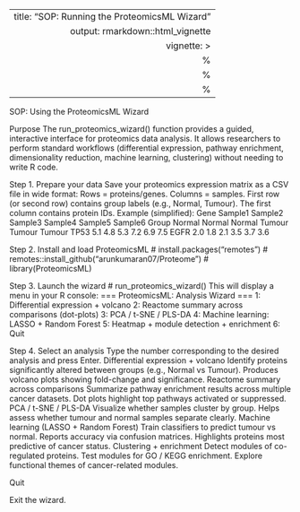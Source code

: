  ---
  title: "SOP: Running the ProteomicsML Wizard"
  output: rmarkdown::html_vignette
  vignette: >
    %\VignetteIndexEntry{SOP: Running the ProteomicsML Wizard}
    %\VignetteEngine{knitr::rmarkdown}
    %\VignetteEncoding{UTF-8}
  ---

SOP: Using the ProteomicsML Wizard

Purpose
The run_proteomics_wizard() function provides a guided, interactive interface for proteomics data analysis. It allows researchers to perform standard workflows (differential expression, pathway enrichment, dimensionality reduction, machine learning, clustering) without needing to write R code.

Step 1. Prepare your data
Save your proteomics expression matrix as a CSV file in wide format:
Rows = proteins/genes.
Columns = samples.
First row (or second row) contains group labels (e.g., Normal, Tumour).
The first column contains protein IDs.
Example (simplified):
Gene	Sample1	Sample2	Sample3	Sample4	Sample5	Sample6
Group	Normal	Normal	Normal	Tumour	Tumour	Tumour
TP53	5.1	4.8	5.3	7.2	6.9	7.5
EGFR	2.0	1.8	2.1	3.5	3.7	3.6

Step 2. Install and load ProteomicsML
# install.packages("remotes")
# remotes::install_github("arunkumaran07/Proteome")
# library(ProteomicsML)

Step 3. Launch the wizard
# run_proteomics_wizard()
This will display a menu in your R console:
=== ProteomicsML: Analysis Wizard ===
1: Differential expression + volcano
2: Reactome summary across comparisons (dot-plots)
3: PCA / t-SNE / PLS-DA
4: Machine learning: LASSO + Random Forest
5: Heatmap + module detection + enrichment
6: Quit

Step 4. Select an analysis
Type the number corresponding to the desired analysis and press Enter.
Differential expression + volcano
Identify proteins significantly altered between groups (e.g., Normal vs Tumour).
Produces volcano plots showing fold-change and significance.
Reactome summary across comparisons
Summarize pathway enrichment results across multiple cancer datasets.
Dot plots highlight top pathways activated or suppressed.
PCA / t-SNE / PLS-DA
Visualize whether samples cluster by group.
Helps assess whether tumour and normal samples separate clearly.
Machine learning (LASSO + Random Forest)
Train classifiers to predict tumour vs normal.
Reports accuracy via confusion matrices.
Highlights proteins most predictive of cancer status.
Clustering + enrichment
Detect modules of co-regulated proteins.
Test modules for GO / KEGG enrichment.
Explore functional themes of cancer-related modules.

Quit

Exit the wizard.
